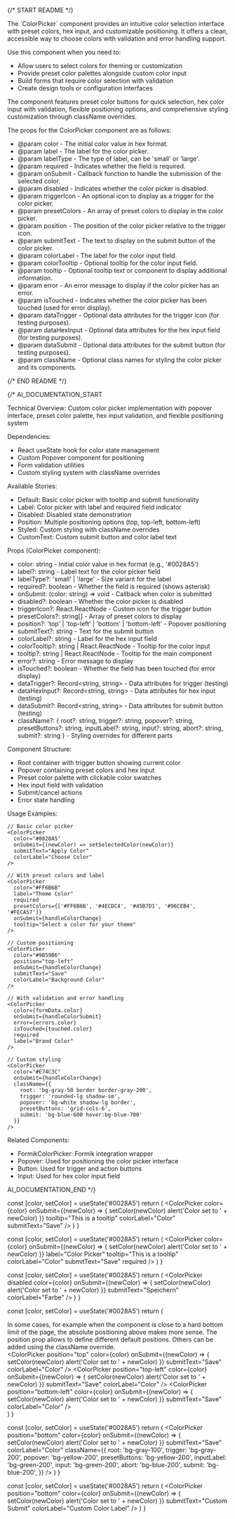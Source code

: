 
{/* START README */}
<div className="prose prose-sm max-w-none">
The `ColorPicker` component provides an intuitive color selection interface with preset colors, hex input, and customizable positioning. It offers a clean, accessible way to choose colors with validation and error handling support.

Use this component when you need to:

- Allow users to select colors for theming or customization
- Provide preset color palettes alongside custom color input
- Build forms that require color selection with validation
- Create design tools or configuration interfaces

The component features preset color buttons for quick selection, hex color input with validation, flexible positioning options, and comprehensive styling customization through className overrides.

The props for the ColorPicker component are as follows:

- @param color - The initial color value in hex format.
- @param label - The label for the color picker.
- @param labelType - The type of label, can be 'small' or 'large'.
- @param required - Indicates whether the field is required.
- @param onSubmit - Callback function to handle the submission of the selected color.
- @param disabled - Indicates whether the color picker is disabled.
- @param triggerIcon - An optional icon to display as a trigger for the color picker.
- @param presetColors - An array of preset colors to display in the color picker.
- @param position - The position of the color picker relative to the trigger icon.
- @param submitText - The text to display on the submit button of the color picker.
- @param colorLabel - The label for the color input field.
- @param colorTooltip - Optional tooltip for the color input field.
- @param tooltip - Optional tooltip text or component to display additional information.
- @param error - An error message to display if the color picker has an error.
- @param isTouched - Indicates whether the color picker has been touched (used for error display).
- @param dataTrigger - Optional data attributes for the trigger icon (for testing purposes).
- @param dataHexInput - Optional data attributes for the hex input field (for testing purposes).
- @param dataSubmit - Optional data attributes for the submit button (for testing purposes).
- @param className - Optional class names for styling the color picker and its components.
</div>
{/* END README */}

{/*
AI_DOCUMENTATION_START

Technical Overview: Custom color picker implementation with popover interface, preset color palette, hex input validation, and flexible positioning system

Dependencies:

- React useState hook for color state management
- Custom Popover component for positioning
- Form validation utilities
- Custom styling system with className overrides

Available Stories:

- Default: Basic color picker with tooltip and submit functionality
- Label: Color picker with label and required field indicator
- Disabled: Disabled state demonstration
- Position: Multiple positioning options (top, top-left, bottom-left)
- Styled: Custom styling with className overrides
- CustomText: Custom submit button and color label text

Props (ColorPicker component):

- color: string - Initial color value in hex format (e.g., '#0028A5')
- label?: string - Label text for the color picker field
- labelType?: 'small' | 'large' - Size variant for the label
- required?: boolean - Whether the field is required (shows asterisk)
- onSubmit: (color: string) => void - Callback when color is submitted
- disabled?: boolean - Whether the color picker is disabled
- triggerIcon?: React.ReactNode - Custom icon for the trigger button
- presetColors?: string[] - Array of preset colors to display
- position?: 'top' | 'top-left' | 'bottom' | 'bottom-left' - Popover positioning
- submitText?: string - Text for the submit button
- colorLabel?: string - Label for the hex input field
- colorTooltip?: string | React.ReactNode - Tooltip for the color input
- tooltip?: string | React.ReactNode - Tooltip for the main component
- error?: string - Error message to display
- isTouched?: boolean - Whether the field has been touched (for error display)
- dataTrigger?: Record<string, string> - Data attributes for trigger (testing)
- dataHexInput?: Record<string, string> - Data attributes for hex input (testing)
- dataSubmit?: Record<string, string> - Data attributes for submit button (testing)
- className?: {
  root?: string,
  trigger?: string,
  popover?: string,
  presetButtons?: string,
  inputLabel?: string,
  input?: string,
  abort?: string,
  submit?: string
  } - Styling overrides for different parts

Component Structure:

- Root container with trigger button showing current color
- Popover containing preset colors and hex input
- Preset color palette with clickable color swatches
- Hex input field with validation
- Submit/cancel actions
- Error state handling

Usage Examples:

```tsx
// Basic color picker
<ColorPicker
  color="#0028A5"
  onSubmit={(newColor) => setSelectedColor(newColor)}
  submitText="Apply Color"
  colorLabel="Choose Color"
/>

// With preset colors and label
<ColorPicker
  color="#FF6B6B"
  label="Theme Color"
  required
  presetColors={['#FF6B6B', '#4ECDC4', '#45B7D1', '#96CEB4', '#FECA57']}
  onSubmit={handleColorChange}
  tooltip="Select a color for your theme"
/>

// Custom positioning
<ColorPicker
  color="#9B59B6"
  position="top-left"
  onSubmit={handleColorChange}
  submitText="Save"
  colorLabel="Background Color"
/>

// With validation and error handling
<ColorPicker
  color={formData.color}
  onSubmit={handleColorSubmit}
  error={errors.color}
  isTouched={touched.color}
  required
  label="Brand Color"
/>

// Custom styling
<ColorPicker
  color="#E74C3C"
  onSubmit={handleColorChange}
  className={{
    root: 'bg-gray-50 border border-gray-200',
    trigger: 'rounded-lg shadow-sm',
    popover: 'bg-white shadow-lg border',
    presetButtons: 'grid-cols-6',
    submit: 'bg-blue-600 hover:bg-blue-700'
  }}
/>
```

Related Components:

- FormikColorPicker: Formik integration wrapper
- Popover: Used for positioning the color picker interface
- Button: Used for trigger and action buttons
- Input: Used for hex color input field

AI_DOCUMENTATION_END
*/}

  const [color, setColor] = useState('#0028A5')
  return (
    <ColorPicker
      color={color}
      onSubmit={(newColor) => {
        setColor(newColor)
        alert('Color set to ' + newColor)
      }}
      tooltip="This is a tooltip"
      colorLabel="Color"
      submitText="Save"
    />
  )
}

  const [color, setColor] = useState('#0028A5')
  return (
    <ColorPicker
      color={color}
      onSubmit={(newColor) => {
        setColor(newColor)
        alert('Color set to ' + newColor)
      }}
      label="Color Picker"
      tooltip="This is a tooltip"
      colorLabel="Color"
      submitText="Save"
      required
    />
  )
}

  const [color, setColor] = useState('#0028A5')
  return (
    <ColorPicker
      disabled
      color={color}
      onSubmit={(newColor) => {
        setColor(newColor)
        alert('Color set to ' + newColor)
      }}
      submitText="Speichern"
      colorLabel="Farbe"
    />
  )
}

  const [color, setColor] = useState('#0028A5')
  return (
    <div>
      <div className="mb-60">
        In some cases, for example when the component is close to a hard bottom
        limit of the page, the absolute positioning above makes more sense. The
        position prop allows to define different default positions. Others can
        be added using the className override.
      </div>
      <div className="flex flex-col gap-4">
        <ColorPicker
          position="top"
          color={color}
          onSubmit={(newColor) => {
            setColor(newColor)
            alert('Color set to ' + newColor)
          }}
          submitText="Save"
          colorLabel="Color"
        />
        <ColorPicker
          position="top-left"
          color={color}
          onSubmit={(newColor) => {
            setColor(newColor)
            alert('Color set to ' + newColor)
          }}
          submitText="Save"
          colorLabel="Color"
        />
        <ColorPicker
          position="bottom-left"
          color={color}
          onSubmit={(newColor) => {
            setColor(newColor)
            alert('Color set to ' + newColor)
          }}
          submitText="Save"
          colorLabel="Color"
        />
      </div>
    </div>
  )
}

  const [color, setColor] = useState('#0028A5')
  return (
    <ColorPicker
      position="bottom"
      color={color}
      onSubmit={(newColor) => {
        setColor(newColor)
        alert('Color set to ' + newColor)
      }}
      submitText="Save"
      colorLabel="Color"
      className={{
        root: 'bg-gray-100',
        trigger: 'bg-gray-200',
        popover: 'bg-yellow-200',
        presetButtons: 'bg-yellow-200',
        inputLabel: 'bg-green-200',
        input: 'bg-green-200',
        abort: 'bg-blue-200',
        submit: 'bg-blue-200',
      }}
    />
  )
}

  const [color, setColor] = useState('#0028A5')
  return (
    <ColorPicker
      position="bottom"
      color={color}
      onSubmit={(newColor) => {
        setColor(newColor)
        alert('Color set to ' + newColor)
      }}
      submitText="Custom Submit"
      colorLabel="Custom Color Label"
    />
  )
}
